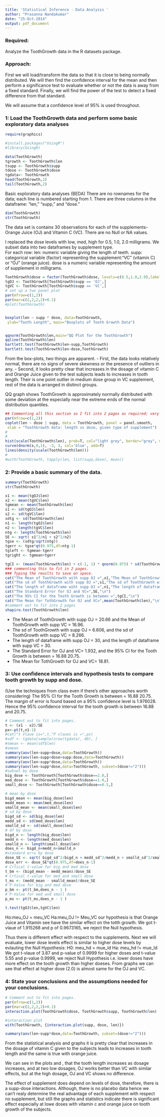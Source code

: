 ```yaml
---
title: 'Statistical Inference - Data Analysis '
author: "Prasanna Nandakumar"
date: "25-Oct-2014"
output: pdf_document
---
```

### Required:  

Analyze the ToothGrowth data in the R datasets package.

### Approach:

First we will load/transform the data so that it is close to being normally distributed. We will then find the confidence interval for the mean and then perform a significance test to evaluate whether or not the data is away from a fixed standard. Finally, we will find the power of the test to detect a fixed difference from that standard.

We will assume that a confidence level of 95% is used throughout.

### 1: Load the ToothGrowth data and perform some basic exploratory data analyses


```r
require(graphics)

#install.packages("UsingR")
#library(UsingR)

data(ToothGrowth)
tgrowth <- ToothGrowth$len
tsupp <- ToothGrowth$supp
tdose <- ToothGrowth$dose
tgdata<- ToothGrowth
head(ToothGrowth,2)
tail(ToothGrowth,2)
```

Basic exploratory data analyses (BEDA) There are no rownames for the data; each line is numbered starting from 1. There are three columns in the dataframe: "len," "supp," and "dose."

```r
dim(ToothGrowth)
str(ToothGrowth)
```

The data set is contains 30 observations for each of the supplements-Orange Juice (OJ) and Vitamin C (VC). There are no Null or NA values.  

I replaced the dose levels with low, med, high for 0.5, 1.0, 2.0 milligrams. We subset data into two dataframes by supplement type.  
For each row: len: numeric variable giving the length of teeth. 
supp: categorical variable (factor) representing the supplement:"VC" (vitamin C) or "OJ" (orange juice). 
dose is a numeric variable representing the amount of supplement in milligrams.

```r
ToothGrowth$dose = factor(ToothGrowth$dose, levels=c(0.5,1.0,2.0),labels=c("low","med","high"))
tgOJ <- ToothGrowth[ToothGrowth$supp == 'OJ',]
tgVC <- ToothGrowth[ToothGrowth$supp == 'VC',]
# set up a two panel plot
par(mfrow=c(1,2))
par(mar=c(2,2,2,2)+0.1)
#plot(ToothGrowth)


boxplot(len ~ supp * dose, data=ToothGrowth,
 ylab="Tooth Length", main="Boxplots of Tooth Growth Data")


qqnorm(ToothGrowth$len,main="QQ Plot for the ToothGrowth")
qqline(ToothGrowth$len)
bartlett.test(ToothGrowth$len~supp,ToothGrowth)
bartlett.test(ToothGrowth$len~dose,ToothGrowth)
```

From the box-plots, two things are apparent. 
- First, the data looks relatively normal, there are no signs of severe skewness or the presence of outliers in any. - Second, it looks pretty clear that increases in the dosage of vitamin C and Orange Juice given to the test subjects leads to increases in tooth length. Their is one point outlier in medium dose group in VC supplement, rest of the data is arranged in distinct groups.   

QQ graph shows ToothGrowth is approximately normally distributed with some deviation at the especially near the extreme ends of the normal distribution quantiles.

```r
## Commenting all this section so I fit into 2 pages as required; very tough job.
par(mfrow=c(1,2))
coplot(len ~ dose | supp, data = ToothGrowth, panel = panel.smooth,
 xlab = "ToothGrowth data: length vs dose, given type of supplement")
#
#
hist(scale(ToothGrowth$len), prob=T, col="light grey", border="grey", main=NULL, ylim=c(0,0.4))
curve(dnorm(x,0,1), -3, 3, col='blue', add=T)
lines(density(scale(ToothGrowth$len)))
#
#with(ToothGrowth, tapply(len, list(supp,dose), mean))
```

### 2: Provide a basic summary of the data.

```r

summary(ToothGrowth)
str(ToothGrowth)

x1 <- mean(tgOJ$len)
x2 <- mean(tgVC$len)
tgmean <- mean(ToothGrowth$len)
s1 <- sd(tgOJ$len)
s2 <- sd(tgVC$len)
sdtg <- sd(ToothGrowth$len)
n1 <- length(tgOJ$len)
n2 <- length(tgVC$len)
ntg <- length(ToothGrowth$len)
SE <- sqrt( s1^2/n1 + s2^2/n2)
tgse <- (sdtg/sqrt(ntg))
tgerr <- tgse*qt(0.975,df=ntg-1)
tgleft <- tgmean-tgerr
tgright <- tgmean+tgerr

tgCI <- (mean(ToothGrowth$len) + c(-1, 1) * qnorm(0.975) * sd(ToothGrowth$len)/sqrt(length(ToothGrowth$len)))
### commenting this to fit in 2 pages.
### Typing the reuslts to save on space.
cat("The Mean of ToothGrowth with supp OJ =",x1,"The Mean of ToothGrowth with supp VC =",x2,"\n")
cat("The sd of ToothGrowth with supp OJ =",s1,"The sd of ToothGrowth with supp VC =",s2,"\n")
cat("The length of dataframe wiht supp OJ =",n1,"The length of dataframe wiht supp VC =",n2,"\n")
cat("The Standard Error for OJ and VC=",SE,"\n")
cat("The 95% CI for the Tooth Growth is between =",tgCI,"\n")
cat("The Mean for TothGrowth for OJ and VC=",mean(ToothGrowth$len),"\n")
#comment out to fit into 2 pages
shapiro.test(ToothGrowth$len)
```

- The Mean of ToothGrowth with supp OJ = 20.66 and the Mean of ToothGrowth with supp VC = 16.96. 
- The sd of ToothGrowth with supp OJ = 6.606, and the sd of ToothGrowth with supp VC = 8.266.
- The length of dataframe with supp OJ = 30, and the length of dataframe with supp VC = 30. 
- The Standard Error for OJ and VC= 1.932, and the 95% CI for the Tooth Growth is between = 16.88 20.75.
- The Mean for TothGrowth for OJ and VC= 18.81.  

### 3: Use confidence intervals and hypothesis tests to compare tooth growth by supp and dose.

(Use the techniques from class even if there's other approaches worth considering) The 95% CI for the Tooth Growth is between = 16.88 20.75. 
The margin of error is found based on a 95% confidence level is 1.976028. Hence the 95% confidence interval for the tooth growth is between 16.88 and 20.75.

```r
# Comment out to fit into pages.
t <- (x1 - x2)/SE
px<-pt(t,n1-1)
#cat("t Vlaue is=",t,"P vlaues is =",px)
#sdf <- tgdata[sample(nrow(tgdata), 40), ]
#smean <- mean(sdf$len)
#smean
summary(aov(len~supp+dose,data=ToothGrowth))
summary(aov(len~supp+dose+supp:dose,data=ToothGrowth))
summary(aov(len~supp*dose,data=ToothGrowth))
summary(aov(len~supp*dose,data=ToothGrowth, subset=(dose!="2")))
#subset by dose
big_dose <- ToothGrowth[ToothGrowth$dose==2.0,]
med_dose <- ToothGrowth[ToothGrowth$dose==1.0,]
small_dose <- ToothGrowth[ToothGrowth$dose==0.5,]

# mean by dose
bigd_mean <- mean(big_dose$len)
medd_mean <- mean(med_dose$len)
smalld_mean <- mean(small_dose$len)
# sd by dose
bigd_sd <- sd(big_dose$len)
medd_sd <- sd(med_dose$len)
smalld_sd <- sd(small_dose$len)
# df by dose
bigd_n <- length(big_dose$len)
medd_n <- length(med_dose$len)
smalld_n <- length(small_dose$len)
does_n <- bigd_n+medd_n+smalld_n
#standard erro by dose
dose_SE <- sqrt( bigd_sd^2/bigd_n + medd_sd^2/medd_n + smalld_sd^2/smalld_n)
dose_err <- dose_SE*qt(0.975,df=does_n-1)
# Crtical t-value for big and med dose
t_bm <- (bigd_mean - medd_mean)/dose_SE
# Crtical t-value for med and small dose
t_ms <- (medd_mean - smalld_mean)/dose_SE
# P-Value for big and med dose
p_bm <- pt(t_bm,does_n - 1 )
# P-Value for med and small dose
p_ms <- pt(t_ms,does_n - 1 )

t.test(tgOJ$len,tgVC$len)
```


Ho:meu_OJ = meu_VC 
Ha:meu_OJ != Meu_VC 
our hypothesis is that Orange Juice and Vitamin see have the similar effect on the totth growth. 
We got t-vlaue of 1.915268 and p of 0.9673165, we reject the Null hypothesis. 

Thus there is different effect with respect to the supplements. 
Next we will evaluate, lower dose levels effect is similar to higher dose levels by evlauting the
Null Hypothesis: H0: meu_hd = mue_ld 
Ha: meu_hd != mue_ld We got t-vlaue of 3.87 and p-value of 0.9999 for higher doses and t-value 5.55 and p-value 0.9999, we reject Null Hypothesis i.e. lower doses have more effect on the tooth growth than higher doeses. From graphs we can see that effect at higher dose (2.0) is almost same for the OJ and VC.

### 4: State your conclusions and the assumptions needed for your conclusions.

```r
# Comment out to fit into pages.
par(mfrow=c(1,2))
par(mar=c(2,2,2,2)+0.1)
interaction.plot(ToothGrowth$dose, ToothGrowth$supp, ToothGrowth$len)

#interaction plot
with(ToothGrowth, {interaction.plot(supp, dose, len)})

summary(aov(len~supp*dose,data=ToothGrowth, subset=(dose!="2")))
```


From the statistical analysis and graphs it is pretty clear that increases in the dosage of vitamin C given to the subjects leads to increases in tooth length and the same is true with orange juice.   

We can see in the plots and , that the tooth length increases as dosage increases, and at two low dosages, OJ works better than VC with similar effects, but at the high dosage, OJ and VC shows no difference.

The effect of supplement does depend on levels of dose, therefore, there is a supp-dose interactions.
Although, there is no placebo data hence we can't realy determine the real advantage of each supplement with respect no supplement, but still the graphs and statistics indicate there is significant effect especially at lowe doses with vitamin c and orange juice on tooth growth of the subjects.
